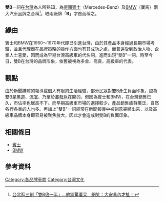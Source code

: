 {{2images|right|Mercedes-Benz_free_logo.svg|150|BMW_logo_(gray).svg|150|奔馳|寶馬}}
'''雙B'''一詞在[[台灣|台灣]]為人所熟知，為[[德國|德國]][[賓士|賓士]]（Mercedes-Benz）及[[BMW|BMW]]（寶馬）兩大汽車品牌之合稱<ref>[https://www.ettoday.net/news/20171212/1070881.htm 台北逛三創「雙B佔一半」...他震驚看呆　網笑：大安巷內才扯！]</ref>。取兩廠牌「'''B'''」字首而稱之。

==緣由==
賓士和BMW在1960～1970年代即已引進台灣，由於其產品本身經過長期市場考驗，並且代理商在品牌策略的操作方面也有其成功之處，而普遍受到政治人物、企業人士喜愛，因而成為早期台灣高級車的代名詞，進而出現"雙B"一詞。時至今日，雙B在台灣的品牌形象，依舊被視為多金、高貴，高級車的代表。

==觀點==
由於新聞媒體的報導或個人有限的生活經驗，部分民眾對雙B產生負面印象，認為雙B是[[黑道|黑道]]、[[流氓|流氓]]，乃至於[[暴發戶|暴發戶]]在開的。但因為賓士和BMW，在台灣銷售已久，市佔率也居高不下。而早期高級車市場的選擇較少，產品銷售族群廣泛，自然各行各業的人也多。再加上"雙B"一詞經常在新聞報導中被刻意突顯出來，以及高級車品牌本身即容易被聚焦放大，因此才會造成對雙B的負面印象。
==相關條目==
*[[賓士|賓士]]
*[[BMW|BMW]]

==參考資料==
{{reflist}}
[[Category:各品牌車款|Category:各品牌車款]]
[[Category:台灣文化|Category:台灣文化]]